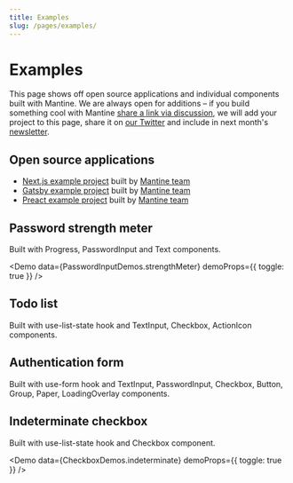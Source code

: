 ```yaml
---
title: Examples
slug: /pages/examples/
---
```



# Examples

This page shows off open source applications and individual components built with Mantine.
We are always open for additions – if you build something cool with Mantine [share a link via discussion](https://github.com/mantinedev/mantine/discussions),
we will add your project to this page, share it on [our Twitter](https://twitter.com/mantinedev) and include in next month's [newsletter](https://buttondown.email/mantine).

## Open source applications

- [Next.js example project](https://github.com/mantinedev/mantine-next-example) built by [Mantine team](https://github.com/mantinedev)
- [Gatsby example project](https://github.com/mantinedev/mantine-gatsby-example) built by [Mantine team](https://github.com/mantinedev)
- [Preact example project](https://github.com/mantinedev/mantine-preact-example) built by [Mantine team](https://github.com/mantinedev)

## Password strength meter

Built with <GatsbyLink to="/core/progress/">Progress</GatsbyLink>, <GatsbyLink to="/core/password-input/">PasswordInput</GatsbyLink>
and <GatsbyLink to="/core/text/">Text</GatsbyLink> components.

<Demo data={PasswordInputDemos.strengthMeter} demoProps={{ toggle: true }} />

## Todo list

Built with <GatsbyLink to="/hooks/use-list-state/">use-list-state</GatsbyLink> hook and <GatsbyLink to="/core/text-input/">TextInput</GatsbyLink>, <GatsbyLink to="/core/checkbox/">Checkbox</GatsbyLink>, <GatsbyLink to="/core/action-icon">ActionIcon</GatsbyLink> components.

<UseListStateDemo />

## Authentication form

Built with <GatsbyLink to="/hooks/use-form/">use-form</GatsbyLink> hook and <GatsbyLink to="/core/text-input/">TextInput</GatsbyLink>, <GatsbyLink to="/core/password-input/">PasswordInput</GatsbyLink>, <GatsbyLink to="/core/checkbox/">Checkbox</GatsbyLink>, <GatsbyLink to="/core/button">Button</GatsbyLink>, <GatsbyLink to="/core/group">Group</GatsbyLink>, <GatsbyLink to="/core/paper">Paper</GatsbyLink>, <GatsbyLink to="/core/loading-overlay">LoadingOverlay</GatsbyLink> components.

<UseFormAuthDemo toggle />

## Indeterminate checkbox

Built with <GatsbyLink to="/hooks/use-list-state/">use-list-state</GatsbyLink> hook and <GatsbyLink to="/core/checkbox/">Checkbox</GatsbyLink> component.

<Demo data={CheckboxDemos.indeterminate} demoProps={{ toggle: true }} />

